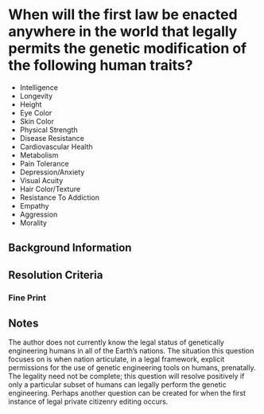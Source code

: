 # When will the first law be enacted anywhere in the world that legally permits the genetic modification of the following human traits?

* Intelligence
* Longevity
* Height
* Eye Color
* Skin Color
* Physical Strength
* Disease Resistance
* Cardiovascular Health
* Metabolism
* Pain Tolerance
* Depression/Anxiety
* Visual Acuity
* Hair Color/Texture
* Resistance To Addiction
* Empathy
* Aggression
* Morality

## Background Information

## Resolution Criteria

### Fine Print

## Notes

The author does not currently know the legal status of genetically engineering humans in all of the Earth's nations. The situation this question focuses on is when nation articulate, in a legal framework, explicit permissions for the use of genetic engineering tools on humans, prenatally. The legality need not be complete; this question will resolve positively if only a particular subset of humans can legally perform the genetic engineering. Perhaps another question can be created for when the first instance of legal private citizenry editing occurs.
